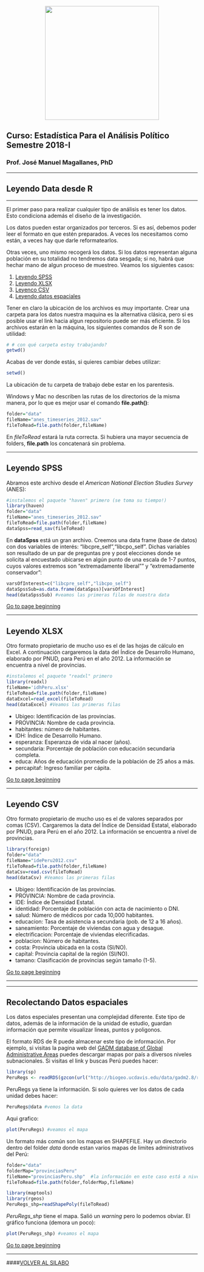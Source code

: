 <br> 
<center><img src="http://i.imgur.com/tveTlt8.png" width="300"></center>

## Curso: Estadística Para el Análisis Político<br> Semestre 2018-I<br> 
### Prof. José Manuel Magallanes, PhD 
____
## **Leyendo Data desde R**
____

<a id='beginning'></a>

El primer paso para realizar cualquier tipo de análisis es tener los datos. Esto condiciona además el diseño de la investigación.

Los datos pueden estar organizados por terceros. Si es así, debemos poder leer el formato en que estén preparados. A veces los necesitamos como están, a veces hay que darle reformatearlos.

Otras veces, uno mismo recogerá los datos. Si los datos representan alguna población en su totalidad no tendremos data sesgada; si no, habrá que hechar mano de algun proceso de muestreo. Veamos los siguientes casos:

1. [Leyendo SPSS](#part1) 
2. [Leyendo XLSX](#part2) 
3. [Leyenco CSV](#part3) 
4. [Leyendo datos espaciales](#part4) 

Tener en claro la ubicación de los archivos es muy importante. Crear una carpeta para los datos nuestra maquina es la alternativa clásica, pero si es posible usar el link hacia algun repositorio puede ser más eficiente. Si los archivos estarán en la máquina, los siguientes comandos de R son de utilidad:

```r
# # con qué carpeta estoy trabajando?
getwd()
```

Acabas de ver donde estás, si quieres cambiar debes utilizar:
```r
setwd()
```
La ubicación de tu carpeta de trabajo debe estar en los parentesis.

Windows y Mac no describen las rutas de los directorios de la misma manera, por lo que es mejor usar el comando **file.path()**:
```r
folder="data"
fileName="anes_timeseries_2012.sav"
fileToRead=file.path(folder,fileName)
```

En _fileToRead_ estará la ruta correcta. Si hubiera una mayor secuencia de folders, **file.path** los concatenará sin problema.

____

<a id='part1'></a>

## Leyendo SPSS

Abramos este archivo desde el _American National Election Studies Survey_ (ANES):
```r
#instalemos el paquete "haven" primero (se toma su tiempo!)
library(haven)
folder="data"
fileName="anes_timeseries_2012.sav"
fileToRead=file.path(folder,fileName)
dataSpss=read_sav(fileToRead)
```

En **dataSpss** está un gran archivo. Creemos una data frame (base de datos) con dos variables de interés: "libcpre_self","libcpo_self". Dichas variables son resultado de un par de preguntas pre y post elecciones donde se solicita al encuestado ubicarse en algún punto de una escala de 1-7 puntos, cuyos valores extremos son "extremadamente liberal"" y "extremadamente conservador": 

```r
varsOfInterest=c("libcpre_self","libcpo_self")
dataSpssSub=as.data.frame(dataSpss)[varsOfInterest]
head(dataSpssSub) #veamos las primeras filas de nuestra data 
```


[Go to page beginning](#beginning)

____

<a id='part2'></a>

## Leyendo XLSX

Otro formato propietario de mucho uso es el de las hojas de cálculo en Excel. A continuación cargaremos la data del Índice de Desarrollo Humano, elaborado por PNUD, para Perú en el año 2012. La información se encuentra a nivel de provincias. 

```r
#instalemos el paquete "readxl" primero
library(readxl)
fileName='idhPeru.xlsx'
fileToRead=file.path(folder,fileName)
dataExcel=read_excel(fileToRead)
head(dataExcel) #Veamos las primeras filas
```

- Ubigeo: Identificación de las provincias.
- PROVINCIA: Nombre de cada provincia.
- habitantes: número de habitantes.
- IDH: Índice de Desarrollo Humano. 
- esperanza: Esperanza de vida al nacer (años).
- secundaria: Porcentaje de población con educación secundaria completa. 
- educa: Años de educación promedio de la población de 25 años a más. 
- percapitaf: Ingreso familiar per cápita. 

[Go to page beginning](#beginning)

____

<a id='part3'></a>

## Leyendo CSV

Otro formato propietario de mucho uso es el de valores separados por comas (CSV). Cargaremos la data del Índice de Densidad Estatal, elaborado por PNUD, para Perú en el año 2012. La información se encuentra a nivel de provincias. 

```r
library(foreign)
folder="data"
fileName="idePeru2012.csv"
fileToRead=file.path(folder,fileName)
dataCsv=read.csv(fileToRead)
head(dataCsv) #Veamos las primeras filas
```

- Ubigeo: Identificación de las provincias.
- PROVINCIA: Nombre de cada provincia.
- IDE: Índice de Densidad Estatal. 
- identidad: Porcentaje de población con acta de nacimiento o DNI.
- salud: Número de médicos por cada 10,000 habitantes.
- educacion: Tasa de asistencia a secundaria (pob. de 12 a 16 años).
- saneamiento: Porcentaje de viviendas con agua y desague. 
- electrificacion: Porcentaje de viviendas elecrificadas. 
- poblacion: Número de habitantes.
- costa: Provincia ubicada en la costa (SI/NO).
- capital: Provincia capital de la región (SI/NO).
- tamano: Clasificación de provincias según tamaño (1-5). 

[Go to page beginning](#beginning)

____

----

<a id='part4'></a>

## Recolectando Datos espaciales

Los datos especiales presentan una complejidad diferente. Este tipo de datos, además de la información de la unidad de estudio, guardan información que permite visualizar lineas, puntos y poligonos.

El formato RDS de R puede almacenar este tipo de información. Por ejemplo, si visitas la pagina web del [GADM database of Global Administrative Areas](http://www.gadm.org/country) puedes descargar mapas por país a diversos niveles subnacionales. Si visitas el link y buscas Perú puedes hacer:

```r
library(sp) 
PeruRegs <- readRDS(gzcon(url("http://biogeo.ucdavis.edu/data/gadm2.8/rds/PER_adm1.rds"))) # la información está a nivel de regiones! 
```

PeruRegs ya tiene la información. Si solo quieres ver los datos de cada unidad debes hacer:

```r
PeruRegs@data #vemos la data
```
Aqui grafico:
```r
plot(PeruRegs) #veamos el mapa 
```

Un formato más común son los mapas en SHAPEFILE. Hay un directorio dentro del folder _data_ donde estan varios mapas de limites administrativos del Perú:

```r
folder="data"
folderMap="provinciasPeru"
fileName="provinciasPeru.shp"  #la información en este caso está a nivel de provincias
fileToRead=file.path(folder,folderMap,fileName)

library(maptools)
library(rgeos)
PeruRegs_shp=readShapePoly(fileToRead)
```

*PeruRegs_shp* tiene el mapa. Salió un _warning_ pero lo podemos obviar. El gráfico funciona (demora un poco):

```r
plot(PeruRegs_shp) #veamos el mapa 
```

[Go to page beginning](#beginning)

____

####[VOLVER AL SILABO](https://politicaygobiernopucp.github.io/EstadisticaPoliticaGobiernoII/)